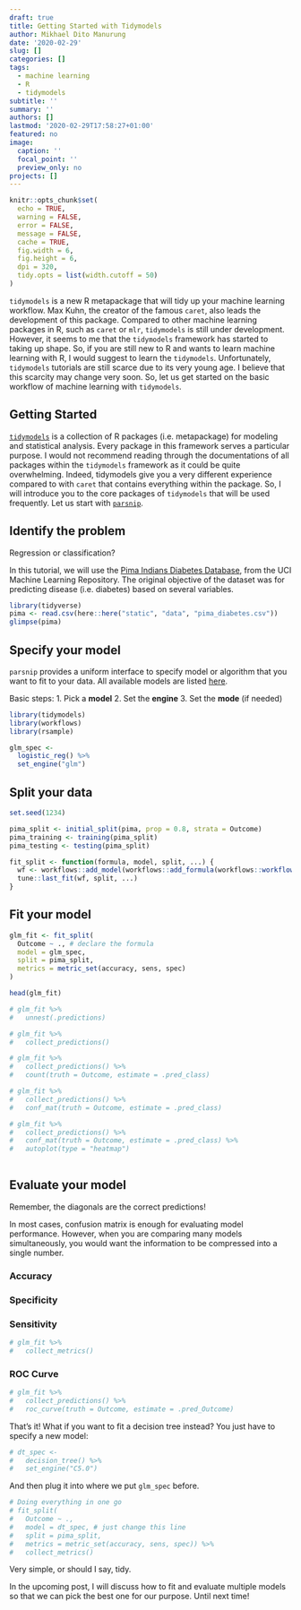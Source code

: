 ```yaml
---
draft: true
title: Getting Started with Tidymodels
author: Mikhael Dito Manurung
date: '2020-02-29'
slug: []
categories: []
tags:
  - machine learning
  - R
  - tidymodels
subtitle: ''
summary: ''
authors: []
lastmod: '2020-02-29T17:58:27+01:00'
featured: no
image:
  caption: ''
  focal_point: ''
  preview_only: no
projects: []
---
```


```r
knitr::opts_chunk$set(
  echo = TRUE,
  warning = FALSE,
  error = FALSE,
  message = FALSE,
  cache = TRUE,
  fig.width = 6,
  fig.height = 6,
  dpi = 320,
  tidy.opts = list(width.cutoff = 50)
)

```


`tidymodels` is a new R metapackage that will tidy up your machine learning workflow. Max Kuhn, the creator of the famous `caret`, also leads the development of this package. Compared to other machine learning packages in R, such as `caret` or `mlr`, `tidymodels` is still under development. However, it seems to me that the `tidymodels` framework has started to taking up shape. So, if you are still new to R and wants to learn machine learning with R, I would suggest to learn the `tidymodels`. Unfortunately, `tidymodels` tutorials are still scarce due to its very young age. I believe that this scarcity may change very soon. So, let us get started on the basic workflow of machine learning with `tidymodels`.

## Getting Started

[`tidymodels`](https://github.com/tidymodels/tidymodels) is a collection of R packages (i.e. metapackage) for modeling and statistical analysis. Every package in this framework serves a particular purpose. I would not recommend reading through the documentations of all packages within the `tidymodels` framework as it could be quite overwhelming. Indeed, tidymodels give you a very different experience compared to with `caret` that contains everything within the package. So, I will introduce you to the core packages of `tidymodels` that will be used frequently. Let us start with [`parsnip`](https://tidymodels.github.io/parsnip/).

## Identify the problem
Regression or classification?

In this tutorial, we will use the [Pima Indians Diabetes Database](https://www.kaggle.com/uciml/pima-indians-diabetes-database), from the UCI Machine Learning Repository. The original objective of the dataset was for predicting disease (i.e. diabetes) based on several variables.

```r
library(tidyverse)
pima <- read.csv(here::here("static", "data", "pima_diabetes.csv"))
glimpse(pima)
```


## Specify your model
`parsnip` provides a uniform interface to specify model or algorithm that you want to fit to your data. All available models are listed [here](https://tidymodels.github.io/parsnip/articles/articles/Models.html).

Basic steps:
1. Pick a **model**
2. Set the **engine**
3. Set the **mode** (if needed)

```r
library(tidymodels)
library(workflows)
library(rsample)

glm_spec <-
  logistic_reg() %>%
  set_engine("glm")
```


## Split your data
```r
set.seed(1234)

pima_split <- initial_split(pima, prop = 0.8, strata = Outcome)
pima_training <- training(pima_split)
pima_testing <- testing(pima_split)
```

```r

fit_split <- function(formula, model, split, ...) {
  wf <- workflows::add_model(workflows::add_formula(workflows::workflow(), formula, blueprint = hardhat::default_formula_blueprint(indicators = FALSE)), model)
  tune::last_fit(wf, split, ...)
}

```

## Fit your model
```r
glm_fit <- fit_split(
  Outcome ~ ., # declare the formula
  model = glm_spec,
  split = pima_split,
  metrics = metric_set(accuracy, sens, spec)
)

head(glm_fit)
```


```r
# glm_fit %>% 
#   unnest(.predictions)
```

```r
# glm_fit %>% 
#   collect_predictions()
```

```r
# glm_fit %>% 
#   collect_predictions() %>% 
#   count(truth = Outcome, estimate = .pred_class)
```


```r
# glm_fit %>% 
#   collect_predictions() %>% 
#   conf_mat(truth = Outcome, estimate = .pred_class)
```


```r
# glm_fit %>% 
#   collect_predictions() %>% 
#   conf_mat(truth = Outcome, estimate = .pred_class) %>% 
#   autoplot(type = "heatmap")
           
```


## Evaluate your model
Remember, the diagonals are the correct predictions!

In most cases, confusion matrix is enough for evaluating model performance. However, when you are comparing many models simultaneously, you would want the information to be compressed into a single number. 

### Accuracy

### Specificity

### Sensitivity

```r
# glm_fit %>% 
#   collect_metrics()
```


### ROC Curve

```r
# glm_fit %>% 
#   collect_predictions() %>% 
#   roc_curve(truth = Outcome, estimate = .pred_Outcome)
```



That's it! What if you want to fit a decision tree instead? You just have to specify a new model:

```r
# dt_spec <- 
#   decision_tree() %>% 
#   set_engine("C5.0")
```

And then plug it into where we put `glm_spec` before.

```r
# Doing everything in one go
# fit_split(
#   Outcome ~ ., 
#   model = dt_spec, # just change this line
#   split = pima_split,
#   metrics = metric_set(accuracy, sens, spec)) %>% 
#   collect_metrics()
```

Very simple, or should I say, tidy.

In the upcoming post, I will discuss how to fit and evaluate multiple models so that we can pick the best one for our purpose. Until next time!
